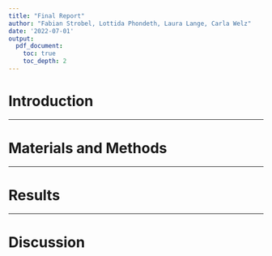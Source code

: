 ```yaml
---
title: "Final Report"
author: "Fabian Strobel, Lottida Phondeth, Laura Lange, Carla Welz"
date: '2022-07-01'
output:
  pdf_document: 
    toc: true
    toc_depth: 2
---
```


# Introduction
***
# Materials and Methods
***
# Results
***
# Discussion
